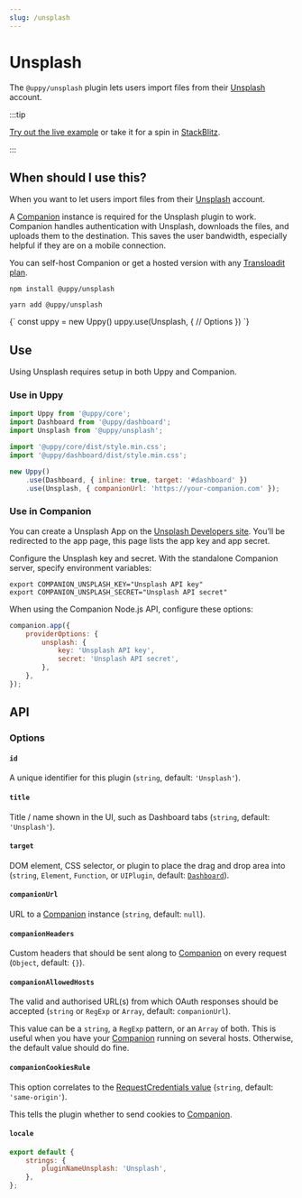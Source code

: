 ```yaml
---
slug: /unsplash
---
```




# Unsplash

The `@uppy/unsplash` plugin lets users import files from their
[Unsplash](https://unsplash.com) account.

:::tip

[Try out the live example](/examples) or take it for a spin in
[StackBlitz](https://stackblitz.com/edit/vitejs-vite-zaqyaf?file=main.js).

:::

## When should I use this?

When you want to let users import files from their
[Unsplash](https://unsplash.com) account.

A [Companion](/docs/companion) instance is required for the Unsplash plugin to
work. Companion handles authentication with Unsplash, downloads the files, and
uploads them to the destination. This saves the user bandwidth, especially
helpful if they are on a mobile connection.

You can self-host Companion or get a hosted version with any
[Transloadit plan](https://transloadit.com/pricing/).

<Tabs>
  <TabItem value="npm" label="NPM" default>

```shell
npm install @uppy/unsplash
```

  </TabItem>

  <TabItem value="yarn" label="Yarn">

```shell
yarn add @uppy/unsplash
```

  </TabItem>

  <TabItem value="cdn" label="CDN">
    <UppyCdnExample>
      {`
        const uppy = new Uppy()
        uppy.use(Unsplash, {
          // Options
        })
      `}
    </UppyCdnExample>
  </TabItem>
</Tabs>

## Use

Using Unsplash requires setup in both Uppy and Companion.

### Use in Uppy

```js {10-13} showLineNumbers
import Uppy from '@uppy/core';
import Dashboard from '@uppy/dashboard';
import Unsplash from '@uppy/unsplash';

import '@uppy/core/dist/style.min.css';
import '@uppy/dashboard/dist/style.min.css';

new Uppy()
	.use(Dashboard, { inline: true, target: '#dashboard' })
	.use(Unsplash, { companionUrl: 'https://your-companion.com' });
```

### Use in Companion

You can create a Unsplash App on the
[Unsplash Developers site](https://unsplash.com/developers). You’ll be
redirected to the app page, this page lists the app key and app secret.

Configure the Unsplash key and secret. With the standalone Companion server,
specify environment variables:

```shell
export COMPANION_UNSPLASH_KEY="Unsplash API key"
export COMPANION_UNSPLASH_SECRET="Unsplash API secret"
```

When using the Companion Node.js API, configure these options:

```js
companion.app({
	providerOptions: {
		unsplash: {
			key: 'Unsplash API key',
			secret: 'Unsplash API secret',
		},
	},
});
```

## API

### Options

#### `id`

A unique identifier for this plugin (`string`, default: `'Unsplash'`).

#### `title`

Title / name shown in the UI, such as Dashboard tabs (`string`, default:
`'Unsplash'`).

#### `target`

DOM element, CSS selector, or plugin to place the drag and drop area into
(`string`, `Element`, `Function`, or `UIPlugin`, default:
[`Dashboard`](/docs/dashboard)).

#### `companionUrl`

URL to a [Companion](/docs/companion) instance (`string`, default: `null`).

#### `companionHeaders`

Custom headers that should be sent along to [Companion](/docs/companion) on
every request (`Object`, default: `{}`).

#### `companionAllowedHosts`

The valid and authorised URL(s) from which OAuth responses should be accepted
(`string` or `RegExp` or `Array`, default: `companionUrl`).

This value can be a `string`, a `RegExp` pattern, or an `Array` of both. This is
useful when you have your [Companion](/docs/companion) running on several hosts.
Otherwise, the default value should do fine.

#### `companionCookiesRule`

This option correlates to the
[RequestCredentials value](https://developer.mozilla.org/en-US/docs/Web/API/Request/credentials)
(`string`, default: `'same-origin'`).

This tells the plugin whether to send cookies to [Companion](/docs/companion).

#### `locale`

```js
export default {
	strings: {
		pluginNameUnsplash: 'Unsplash',
	},
};
```
